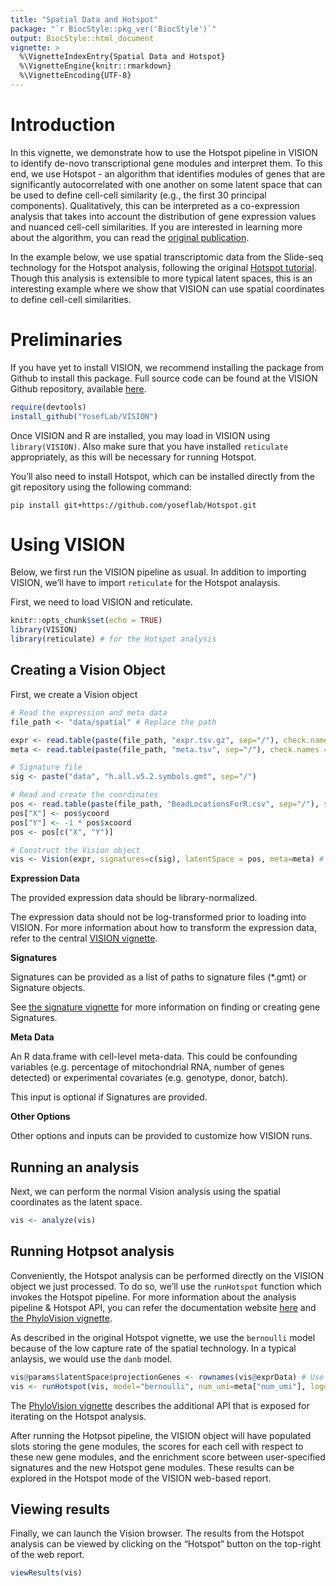 ```yaml
---
title: "Spatial Data and Hotspot"
package: "`r BiocStyle::pkg_ver('BiocStyle')`"
output: BiocStyle::html_document
vignette: >
  %\VignetteIndexEntry{Spatial Data and Hotspot}
  %\VignetteEngine{knitr::rmarkdown}
  %\VignetteEncoding{UTF-8}
---
```


# Introduction
In this vignette, we demonstrate how to use the Hotspot pipeline in VISION to identify de-novo transcriptional gene modules and interpret them. To this end, we use Hotspot - an algorithm that identifies modules of genes that are significantly autocorrelated with one another on some latent space that can be used to define cell-cell similarity (e.g., the first 30 principal components). Qualitatively, this can be interpreted as a co-expression analysis that takes into account the distribution of gene expression values and nuanced cell-cell similarities. If you are interested in learning more about the algorithm, you can read the [original publication](https://www.cell.com/cell-systems/fulltext/S2405-4712(21)00114-9).

In the example below, we use spatial transcriptomic data from the Slide-seq technology for the Hotspot analysis, following the original [Hotspot tutorial](https://yoseflab.github.io/Hotspot/Spatial_Tutorial.html). Though this analysis is extensible to more typical latent spaces, this is an interesting example where we show that VISION can use spatial coordinates to define cell-cell similarities.

# Preliminaries

If you have yet to install VISION, we recommend installing the package from Github to install this package. Full source code can be found at the VISION Github repository, available [here](http://www.github.com/YosefLab/VISION).

```r{eval=FALSE}
require(devtools)
install_github("YosefLab/VISION")
```

Once VISION and R are installed, you may load in VISION using `library(VISION)`. Also make sure that you have installed `reticulate` appropriately, as this will be necessary for running Hotspot.

You'll also need to install Hotspot, which can be installed directly from the git repository using the following command:

```
pip install git+https://github.com/yoseflab/Hotspot.git
```

# Using VISION

Below, we first run the VISION pipeline as usual. In addition to importing VISION, we'll have to import `reticulate` for the Hotspot analaysis.

First, we need to load VISION and reticulate.
```r
knitr::opts_chunk$set(echo = TRUE)
library(VISION)
library(reticulate) # for the Hotspot analysis
```

## Creating a Vision Object

First, we create a Vision object
```r
# Read the expression and meta data
file_path <- "data/spatial" # Replace the path

expr <- read.table(paste(file_path, "expr.tsv.gz", sep="/"), check.names = FALSE, sep = "\t")
meta <- read.table(paste(file_path, "meta.tsv", sep="/"), check.names = FALSE, sep = "\t", row.names = 1, header=TRUE)

# Signature file
sig <- paste("data", "h.all.v5.2.symbols.gmt", sep="/")

# Read and create the coordinates
pos <- read.table(paste(file_path, "BeadLocationsForR.csv", sep="/"), sep=",", check.names = FALSE, row.names=1, header=TRUE)
pos["X"] <- pos$ycoord
pos["Y"] <- -1 * pos$xcoord
pos <- pos[c("X", "Y")]

# Construct the Vision object
vis <- Vision(expr, signatures=c(sig), latentSpace = pos, meta=meta) # TODO add relevant signatures
```
**Expression Data**

The provided expression data should be library-normalized.

The expression data should not be log-transformed prior to loading into VISION. For more information about how to transform the expression data, refer to the central [VISION vignette](VISION-vignette.html).

**Signatures**

Signatures can be provided as a list of paths to signature files (\*.gmt) or Signature objects.

See [the signature vignette](Signatures.html) for more information on finding or creating gene Signatures.

**Meta Data**

An R data.frame with cell-level meta-data.  This could be confounding variables (e.g. percentage of mitochondrial RNA, number of genes detected) or experimental covariates (e.g. genotype, donor, batch).

This input is optional if Signatures are provided.

**Other Options**

Other options and inputs can be provided to customize how VISION runs.

## Running an analysis

Next, we can perform the normal Vision analysis using the spatial coordinates as the latent space.

``` r
vis <- analyze(vis)
```

## Running Hotpsot analysis

Conveniently, the Hotspot analysis can be performed directly on the VISION object we just processed. To do so, we'll use the `runHotspot` function which invokes the Hotspot pipeline. For more information about the analysis pipeline & Hotspot API, you can refer the documentation website [here](https://yoseflab.github.io/Hotspot/index.html) and [the PhyloVision vignette](phyloVision.html).

As described in the original Hotspot vignette, we use the `bernoulli` model because of the low capture rate of the spatial technology. In a typical anlaysis, we would use the `danb` model. 
```r
vis@params$latentSpace$projectionGenes <- rownames(vis@exprData) # Use all genes.
vis <- runHotspot(vis, model="bernoulli", num_umi=meta["num_umi"], logdata=FALSE)
```

The [PhyloVision vignette](phyloVision.html) describes the additional API that is exposed for iterating on the Hotspot analysis.

After running the Hotpsot pipeline, the VISION object will have populated slots storing the gene modules, the scores for each cell with respect to these new gene modules, and the enrichment score between user-specified signatures and the new Hotspot gene modules. These results can be explored in the Hotspot mode of the VISION web-based report.

## Viewing results
Finally, we can launch the Vision browser. The results from the Hotspot analysis can be viewed by clicking on the "Hotspot" button on the top-right of the web report.
```r
viewResults(vis)
```
